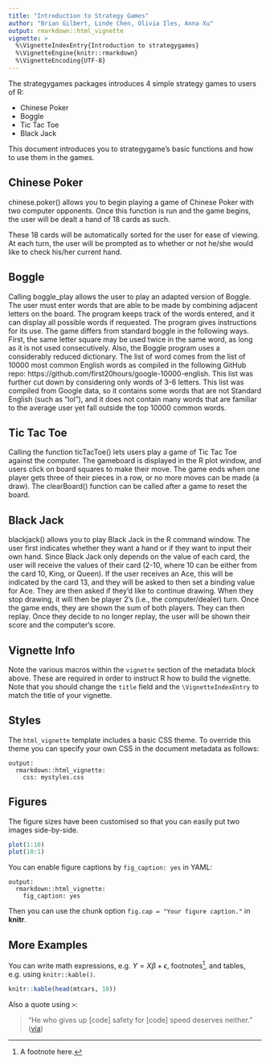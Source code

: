 ```yaml
---
title: "Introduction to Strategy Games"
author: "Brian Gilbert, Linde Chen, Olivia Iles, Anna Xu"
output: rmarkdown::html_vignette
vignette: >
  %\VignetteIndexEntry{Introduction to strategygames}
  %\VignetteEngine{knitr::rmarkdown}
  %\VignetteEncoding{UTF-8}
---
```

The strategygames packages introduces 4 simple strategy games to users of R:

* Chinese Poker
* Boggle
* Tic Tac Toe
* Black Jack 

This document introduces you to strategygame's basic functions and how to use them in the games.

## **Chinese Poker**

chinese.poker() allows you to begin playing a game of Chinese Poker with two computer opponents. Once this function is run and the game begins, the user will be dealt a hand of 18 cards as such. 

These 18 cards will be automatically sorted for the user for ease of viewing. At each turn, the user will be prompted as to whether or not he/she would like to check his/her current hand. 

## **Boggle**

Calling boggle_play allows the user to play an adapted version of Boggle. The user must enter words that are able to be made by combining adjacent letters on the board. The program keeps track of the words entered, and it can display all possible words if requested. The program gives instructions for its use.
The game differs from standard boggle in the following ways. First, the same letter square may be used twice in the same word, as long as it is not used consecutively. Also, the Boggle program uses a considerably reduced dictionary. The list of word comes from the list of 10000 most common English words as compiled in the following GitHub repo: https://github.com/first20hours/google-10000-english. This list was further cut down by considering only words of 3-6 letters. This list was compiled from Google data, so it contains some words that are not Standard English (such as "lol"), and it does not contain many words that are familiar to the average user yet fall outside the top 10000 common words.

## **Tic Tac Toe**

Calling the function ticTacToe() lets users play a game of Tic Tac Toe against the computer. The gameboard is displayed in the R plot window, and users click on board squares to make their move. The game ends when one player gets three of their pieces in a row, or no more moves can be made (a draw). The clearBoard() function can be called after a game to reset the board.

## **Black Jack**

blackjack() allows you to play Black Jack in the R command window. The user first indicates whether they want a hand or if they want to input their own hand. Since Black Jack only depends on the value of each card, the user will receive the values of their card (2-10, where 10 can be either from the card 10, King, or Queen). If the user receives an Ace, this will be indicated by the card 13, and they will be asked to then set a binding value for Ace. They are then asked if they'd like to continue drawing. When they stop drawing, it will then be player 2's (i.e., the computer/dealer) turn. Once the game ends, they are shown the sum of both players. They can then replay. Once they decide to no longer replay, the user will be shown their score and the computer's score. 

## Vignette Info

Note the various macros within the `vignette` section of the metadata block above. These are required in order to instruct R how to build the vignette. Note that you should change the `title` field and the `\VignetteIndexEntry` to match the title of your vignette.

## Styles

The `html_vignette` template includes a basic CSS theme. To override this theme you can specify your own CSS in the document metadata as follows:

    output: 
      rmarkdown::html_vignette:
        css: mystyles.css

## Figures

The figure sizes have been customised so that you can easily put two images side-by-side. 

```r
plot(1:10)
plot(10:1)
```

You can enable figure captions by `fig_caption: yes` in YAML:

    output:
      rmarkdown::html_vignette:
        fig_caption: yes

Then you can use the chunk option `fig.cap = "Your figure caption."` in **knitr**.

## More Examples

You can write math expressions, e.g. $Y = X\beta + \epsilon$, footnotes^[A footnote here.], and tables, e.g. using `knitr::kable()`.

```r
knitr::kable(head(mtcars, 10))
```

Also a quote using `>`:

> "He who gives up [code] safety for [code] speed deserves neither."
([via](https://twitter.com/hadleywickham/status/504368538874703872))
